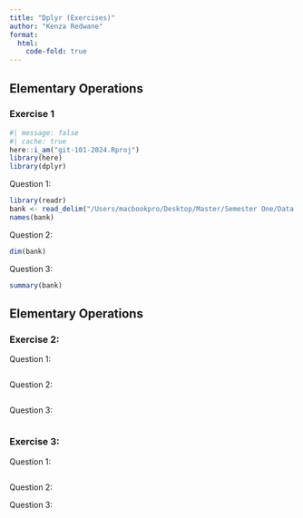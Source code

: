 ```yaml
---
title: "Dplyr (Exercises)"
author: "Kenza Redwane"
format: 
  html:
    code-fold: true
---
```


## Elementary Operations

### Exercise 1

```r
#| message: false
#| cache: true
here::i_am("git-101-2024.Rproj")
library(here)
library(dplyr)
```
Question 1:
```r
library(readr)
bank <- read_delim("/Users/macbookpro/Desktop/Master/Semester One/Data Management and Programming/git-101-2024/bank.csv", ";")
names(bank)  

```

Question 2:
```r
dim(bank)
```

Question 3:
```r
summary(bank)
```

## Elementary Operations

### Exercise 2:

Question 1:
```r

```

Question 2:
```r

```

Question 3:
```r

```


### Exercise 3:

Question 1:
```r

```

Question 2:

Question 3:


